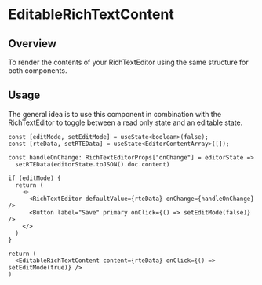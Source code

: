 
<Meta of={EditableRichTextContentStories} />

# EditableRichTextContent

<ResourceLinks
  sourceCode="https://github.com/cultureamp/kaizen-design-system/tree/main/packages/components/src/RichTextEditor/EditableRichTextContent"
  className="!mb-8"
/>

<KAIOInstallation exportNames="EditableRichTextContent" />

## Overview

To render the contents of your <LinkTo pageId="components-richtexteditor">RichTextEditor</LinkTo> using the same structure for both components.

<Canvas of={EditableRichTextContentStories.Playground} />
<Controls of={EditableRichTextContentStories.Playground} />

## Usage

The general idea is to use this component in combination with the <LinkTo pageId="components-richtexteditor">RichTextEditor</LinkTo> to toggle between a read only state
and an editable state.

```tsx
const [editMode, setEditMode] = useState<boolean>(false);
const [rteData, setRTEData] = useState<EditorContentArray>([]);

const handleOnChange: RichTextEditorProps["onChange"] = editorState =>
  setRTEData(editorState.toJSON().doc.content)

if (editMode) {
  return (
    <>
      <RichTextEditor defaultValue={rteData} onChange={handleOnChange} />
      <Button label="Save" primary onClick={() => setEditMode(false)} />
    </>
  )
}

return (
  <EditableRichTextContent content={rteData} onClick={() => setEditMode(true)} />
)
```

<Canvas of={EditableRichTextContentStories.UsageExample} />
